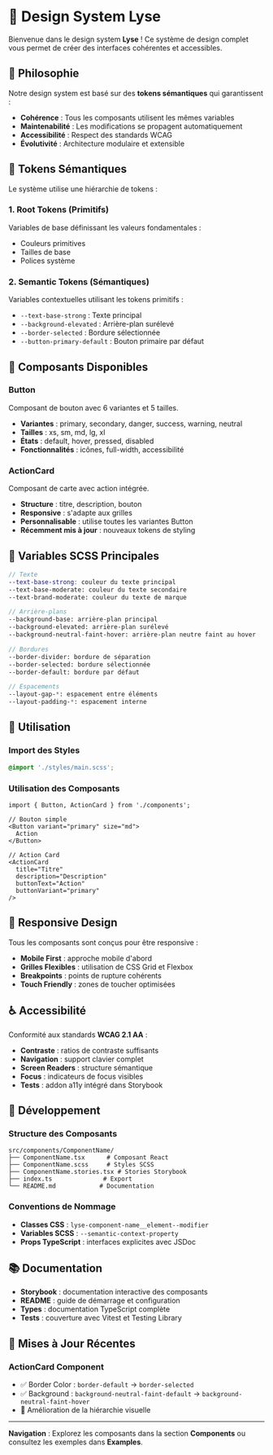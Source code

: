 
<Meta title="Design System/Introduction" />

# 🎨 Design System Lyse

Bienvenue dans le design system **Lyse** ! Ce système de design complet vous permet de créer des interfaces cohérentes et accessibles.

## 🌟 Philosophie

Notre design system est basé sur des **tokens sémantiques** qui garantissent :
- **Cohérence** : Tous les composants utilisent les mêmes variables
- **Maintenabilité** : Les modifications se propagent automatiquement
- **Accessibilité** : Respect des standards WCAG
- **Évolutivité** : Architecture modulaire et extensible

## 🎯 Tokens Sémantiques

Le système utilise une hiérarchie de tokens :

### 1. Root Tokens (Primitifs)
Variables de base définissant les valeurs fondamentales :
- Couleurs primitives
- Tailles de base
- Polices système

### 2. Semantic Tokens (Sémantiques)
Variables contextuelles utilisant les tokens primitifs :
- `--text-base-strong` : Texte principal
- `--background-elevated` : Arrière-plan surélevé  
- `--border-selected` : Bordure sélectionnée
- `--button-primary-default` : Bouton primaire par défaut

## 🧩 Composants Disponibles

### Button
Composant de bouton avec 6 variantes et 5 tailles.
- **Variantes** : primary, secondary, danger, success, warning, neutral
- **Tailles** : xs, sm, md, lg, xl
- **États** : default, hover, pressed, disabled
- **Fonctionnalités** : icônes, full-width, accessibilité

### ActionCard
Composant de carte avec action intégrée.
- **Structure** : titre, description, bouton
- **Responsive** : s'adapte aux grilles
- **Personnalisable** : utilise toutes les variantes Button
- **Récemment mis à jour** : nouveaux tokens de styling

## 🎨 Variables SCSS Principales

```scss
// Texte
--text-base-strong: couleur du texte principal
--text-base-moderate: couleur du texte secondaire
--text-brand-moderate: couleur du texte de marque

// Arrière-plans
--background-base: arrière-plan principal
--background-elevated: arrière-plan surélevé
--background-neutral-faint-hover: arrière-plan neutre faint au hover

// Bordures
--border-divider: bordure de séparation
--border-selected: bordure sélectionnée
--border-default: bordure par défaut

// Espacements
--layout-gap-*: espacement entre éléments
--layout-padding-*: espacement interne
```

## 🚀 Utilisation

### Import des Styles
```scss
@import './styles/main.scss';
```

### Utilisation des Composants
```tsx
import { Button, ActionCard } from './components';

// Bouton simple
<Button variant="primary" size="md">
  Action
</Button>

// Action Card
<ActionCard
  title="Titre"
  description="Description"
  buttonText="Action"
  buttonVariant="primary"
/>
```

## 📱 Responsive Design

Tous les composants sont conçus pour être responsive :
- **Mobile First** : approche mobile d'abord
- **Grilles Flexibles** : utilisation de CSS Grid et Flexbox
- **Breakpoints** : points de rupture cohérents
- **Touch Friendly** : zones de toucher optimisées

## ♿ Accessibilité

Conformité aux standards **WCAG 2.1 AA** :
- **Contraste** : ratios de contraste suffisants
- **Navigation** : support clavier complet
- **Screen Readers** : structure sémantique
- **Focus** : indicateurs de focus visibles
- **Tests** : addon a11y intégré dans Storybook

## 🔧 Développement

### Structure des Composants
```
src/components/ComponentName/
├── ComponentName.tsx      # Composant React
├── ComponentName.scss     # Styles SCSS
├── ComponentName.stories.tsx # Stories Storybook
├── index.ts              # Export
└── README.md            # Documentation
```

### Conventions de Nommage
- **Classes CSS** : `lyse-component-name__element--modifier`
- **Variables SCSS** : `--semantic-context-property`
- **Props TypeScript** : interfaces explicites avec JSDoc

## 📚 Documentation

- **Storybook** : documentation interactive des composants
- **README** : guide de démarrage et configuration
- **Types** : documentation TypeScript complète
- **Tests** : couverture avec Vitest et Testing Library

## 🔄 Mises à Jour Récentes

### ActionCard Component
- ✅ Border Color : `border-default` → `border-selected`
- ✅ Background : `background-neutral-faint-default` → `background-neutral-faint-hover`
- 🎯 Amélioration de la hiérarchie visuelle

---

**Navigation** : Explorez les composants dans la section **Components** ou consultez les exemples dans **Examples**.
